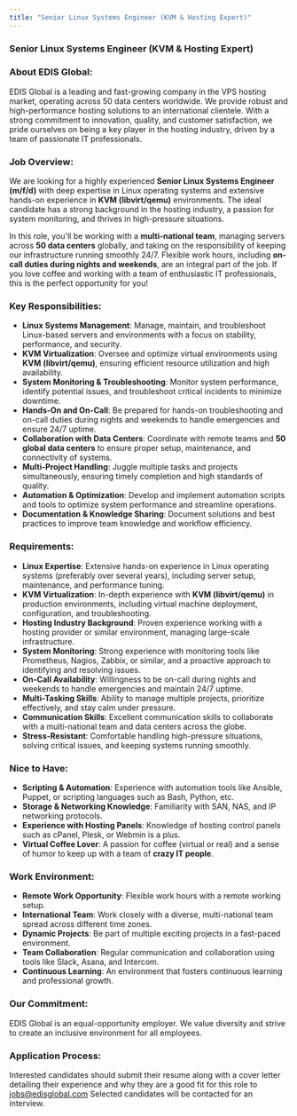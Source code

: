 ```yaml
---
title: "Senior Linux Systems Engineer (KVM & Hosting Expert)"
---
```


### Senior Linux Systems Engineer (KVM & Hosting Expert)

### About EDIS Global:

EDIS Global is a leading and fast-growing company in the VPS hosting market, operating across 50 data centers worldwide. We provide robust and high-performance hosting solutions to an international clientele. With a strong commitment to innovation, quality, and customer satisfaction, we pride ourselves on being a key player in the hosting industry, driven by a team of passionate IT professionals.

### Job Overview:

We are looking for a highly experienced **Senior Linux Systems Engineer (m/f/d)** with deep expertise in Linux operating systems and extensive hands-on experience in **KVM (libvirt/qemu)** environments. The ideal candidate has a strong background in the hosting industry, a passion for system monitoring, and thrives in high-pressure situations.

In this role, you'll be working with a **multi-national team**, managing servers across **50 data centers** globally, and taking on the responsibility of keeping our infrastructure running smoothly 24/7. Flexible work hours, including **on-call duties during nights and weekends**, are an integral part of the job. If you love coffee and working with a team of enthusiastic IT professionals, this is the perfect opportunity for you!

### Key Responsibilities:

- **Linux Systems Management**: Manage, maintain, and troubleshoot Linux-based servers and environments with a focus on stability, performance, and security.
- **KVM Virtualization**: Oversee and optimize virtual environments using **KVM (libvirt/qemu)**, ensuring efficient resource utilization and high availability.
- **System Monitoring & Troubleshooting**: Monitor system performance, identify potential issues, and troubleshoot critical incidents to minimize downtime.
- **Hands-On and On-Call**: Be prepared for hands-on troubleshooting and on-call duties during nights and weekends to handle emergencies and ensure 24/7 uptime.
- **Collaboration with Data Centers**: Coordinate with remote teams and **50 global data centers** to ensure proper setup, maintenance, and connectivity of systems.
- **Multi-Project Handling**: Juggle multiple tasks and projects simultaneously, ensuring timely completion and high standards of quality.
- **Automation & Optimization**: Develop and implement automation scripts and tools to optimize system performance and streamline operations.
- **Documentation & Knowledge Sharing**: Document solutions and best practices to improve team knowledge and workflow efficiency.

### Requirements:

- **Linux Expertise**: Extensive hands-on experience in Linux operating systems (preferably over several years), including server setup, maintenance, and performance tuning.
- **KVM Virtualization**: In-depth experience with **KVM (libvirt/qemu)** in production environments, including virtual machine deployment, configuration, and troubleshooting.
- **Hosting Industry Background**: Proven experience working with a hosting provider or similar environment, managing large-scale infrastructure.
- **System Monitoring**: Strong experience with monitoring tools like Prometheus, Nagios, Zabbix, or similar, and a proactive approach to identifying and resolving issues.
- **On-Call Availability**: Willingness to be on-call during nights and weekends to handle emergencies and maintain 24/7 uptime.
- **Multi-Tasking Skills**: Ability to manage multiple projects, prioritize effectively, and stay calm under pressure.
- **Communication Skills**: Excellent communication skills to collaborate with a multi-national team and data centers across the globe.
- **Stress-Resistant**: Comfortable handling high-pressure situations, solving critical issues, and keeping systems running smoothly.

### Nice to Have:

- **Scripting & Automation**: Experience with automation tools like Ansible, Puppet, or scripting languages such as Bash, Python, etc.
- **Storage & Networking Knowledge**: Familiarity with SAN, NAS, and IP networking protocols.
- **Experience with Hosting Panels**: Knowledge of hosting control panels such as cPanel, Plesk, or Webmin is a plus.
- **Virtual Coffee Lover**: A passion for coffee (virtual or real) and a sense of humor to keep up with a team of **crazy IT people**.

### Work Environment:

- **Remote Work Opportunity**: Flexible work hours with a remote working setup.
- **International Team**: Work closely with a diverse, multi-national team spread across different time zones.
- **Dynamic Projects**: Be part of multiple exciting projects in a fast-paced environment.
- **Team Collaboration**: Regular communication and collaboration using tools like Slack, Asana, and Intercom.
- **Continuous Learning**: An environment that fosters continuous learning and professional growth.

### Our Commitment:

EDIS Global is an equal-opportunity employer. We value diversity and strive to create an inclusive environment for all employees.

### **Application Process**:

Interested candidates should submit their resume along with a cover letter detailing their experience and why they are a good fit for this role to <a href="mailto:jobs@edisglobal.com" target="_blank">jobs@edisglobal.com</a>
Selected candidates will be contacted for an interview.
